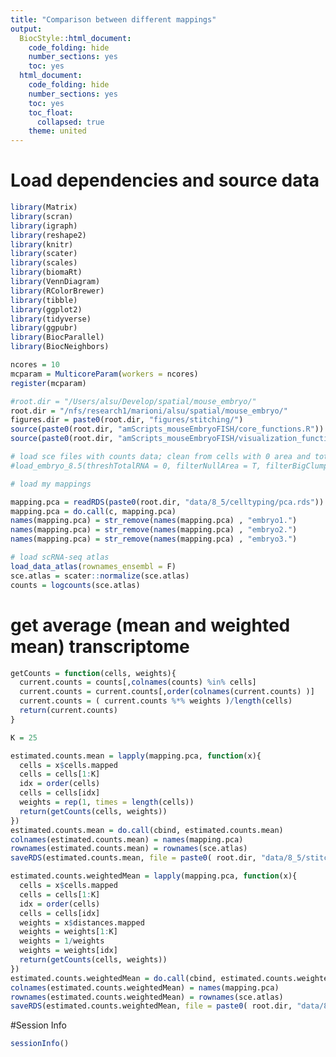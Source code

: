 ```yaml
---
title: "Comparison between different mappings"
output:
  BiocStyle::html_document:
    code_folding: hide
    number_sections: yes
    toc: yes  
  html_document:
    code_folding: hide
    number_sections: yes
    toc: yes
    toc_float:
      collapsed: true
    theme: united
---
```


# Load dependencies and source data

```r

library(Matrix)
library(scran)
library(igraph)
library(reshape2)
library(knitr)
library(scater)
library(scales)
library(biomaRt)
library(VennDiagram)
library(RColorBrewer)
library(tibble)
library(ggplot2)
library(tidyverse)
library(ggpubr)
library(BiocParallel)
library(BiocNeighbors)

ncores = 10
mcparam = MulticoreParam(workers = ncores)
register(mcparam)

#root.dir = "/Users/alsu/Develop/spatial/mouse_embryo/"
root.dir = "/nfs/research1/marioni/alsu/spatial/mouse_embryo/"
figures.dir = paste0(root.dir, "figures/stitching/")
source(paste0(root.dir, "amScripts_mouseEmbryoFISH/core_functions.R"))
source(paste0(root.dir, "amScripts_mouseEmbryoFISH/visualization_functions.R"))

# load sce files with counts data; clean from cells with 0 area and total # mRNA < user's threshold 
#load_embryo_8.5(threshTotalRNA = 0, filterNullArea = T, filterBigClumps = T, dir = "cluster")

# load my mappings

mapping.pca = readRDS(paste0(root.dir, "data/8_5/celltyping/pca.rds"))
mapping.pca = do.call(c, mapping.pca)
names(mapping.pca) = str_remove(names(mapping.pca) , "embryo1.")
names(mapping.pca) = str_remove(names(mapping.pca) , "embryo2.")
names(mapping.pca) = str_remove(names(mapping.pca) , "embryo3.")

# load scRNA-seq atlas
load_data_atlas(rownames_ensembl = F)
sce.atlas = scater::normalize(sce.atlas)
counts = logcounts(sce.atlas) 

```

# get average (mean and weighted mean) transcriptome

```r

getCounts = function(cells, weights){
  current.counts = counts[,colnames(counts) %in% cells]
  current.counts = current.counts[,order(colnames(current.counts) )]
  current.counts = ( current.counts %*% weights )/length(cells)
  return(current.counts)
}

K = 25

estimated.counts.mean = lapply(mapping.pca, function(x){
  cells = x$cells.mapped
  cells = cells[1:K]
  idx = order(cells)
  cells = cells[idx]
  weights = rep(1, times = length(cells))
  return(getCounts(cells, weights)) 
}) 
estimated.counts.mean = do.call(cbind, estimated.counts.mean)
colnames(estimated.counts.mean) = names(mapping.pca)
rownames(estimated.counts.mean) = rownames(sce.atlas)
saveRDS(estimated.counts.mean, file = paste0( root.dir, "data/8_5/stitching/pca_K25_mean.rds"))

estimated.counts.weightedMean = lapply(mapping.pca, function(x){
  cells = x$cells.mapped
  cells = cells[1:K]
  idx = order(cells)
  cells = cells[idx]
  weights = x$distances.mapped
  weights = weights[1:K]
  weights = 1/weights
  weights = weights[idx]
  return(getCounts(cells, weights)) 
}) 
estimated.counts.weightedMean = do.call(cbind, estimated.counts.weightedMean)
colnames(estimated.counts.weightedMean) = names(mapping.pca)
rownames(estimated.counts.weightedMean) = rownames(sce.atlas)
saveRDS(estimated.counts.weightedMean, file = paste0( root.dir, "data/8_5/stitching/pca_K25_weightedMean.rds"))

```



#Session Info

```r
sessionInfo()
```
